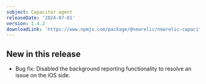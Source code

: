 ```yaml
---
subject: Capacitor agent
releaseDate: '2024-07-01'
version: 1.4.2
downloadLink: 'https://www.npmjs.com/package/@newrelic/newrelic-capacitor-plugin/v/1.4.2'
---
```


## New in this release

* Bug fix: Disabled the background reporting functionality to resolve an issue on the iOS side.
